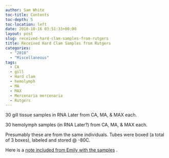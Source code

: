 ```yaml
---
author: Sam White
toc-title: Contents
toc-depth: 5
toc-location: left
date: 2010-10-16 03:51:33+00:00
layout: post
slug: received-hard-clam-samples-from-rutgers
title: Received Hard Clam Samples from Rutgers
categories:
  - "2010"
  - "Miscellaneous"
tags:
  - CA
  - gill
  - Hard clam
  - hemolymph
  - MA
  - MAX
  - Mercenaria mercenaria
  - Rutgers
---
```


30 gill tissue samples in RNA Later from CA, MA, & MAX each.

30 hemolymph samples (in RNA Later?) from CA, MA, & MAX each.

Presumably these are from the same individuals. Tubes were boxed (a total of 3 boxes), labeled and stored @ -80C.

Here is a [note included from Emily with the samples](https://eagle.fish.washington.edu/Arabidopsis/20101015-01.jpg) .
